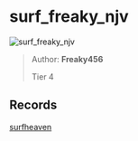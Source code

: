 
# surf_freaky_njv

![surf_freaky_njv](https://raw.githubusercontent.com/Sayt123/SurfMapPics/Maps-and-bonuses/csgo/surf_freaky_njv.jpg)

> Author: **Freaky456**
>
> Tier 4

## Records

[surfheaven](https://surfheaven.eu/map/surf_freaky_njv)
